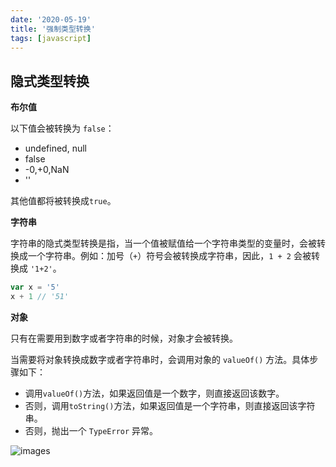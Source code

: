 ```yaml
---
date: '2020-05-19'
title: '强制类型转换'
tags: [javascript]
---
```


## 隐式类型转换

**布尔值**

以下值会被转换为 `false`：

- undefined, null
- false
- -0,+0,NaN
- ''

其他值都将被转换成`true`。

**字符串**

字符串的隐式类型转换是指，当一个值被赋值给一个字符串类型的变量时，会被转换成一个字符串。例如：加号（`+`）符号会被转换成字符串，因此，`1 + 2` 会被转换成 `'1+2'`。

```js
var x = '5'
x + 1 // '51'
```

**对象**

只有在需要用到数字或者字符串的时候，对象才会被转换。

当需要将对象转换成数字或者字符串时，会调用对象的 `valueOf()` 方法。具体步骤如下：

- 调用`valueOf()`方法，如果返回值是一个数字，则直接返回该数字。
- 否则，调用`toString()`方法，如果返回值是一个字符串，则直接返回该字符串。
- 否则，抛出一个 `TypeError` 异常。

![images](https://cdn.jsdelivr.net/gh/manonicu/pics@master/uPic/QaUjCe.png)
